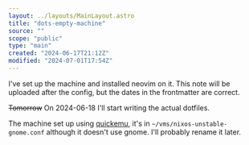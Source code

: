 ```yaml
---
layout: ../layouts/MainLayout.astro
title: "dots-empty-machine"
source: ""
scope: "public"
type: "main"
created: "2024-06-17T21:12Z"
modified: "2024-07-01T17:54Z"
---
```


I've set up the machine and installed neovim on it. This note will be uploaded after the config, but the dates in the frontmatter are correct.

~~Tomorrow~~ On 2024-06-18 I'll start writing the actual dotfiles.

The machine set up using [quickemu](quickemu), it's in `~/vms/nixos-unstable-gnome.conf` although it doesn't use gnome. I'll probably rename it later.